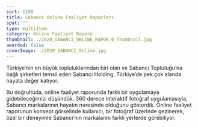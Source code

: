```yaml
---
sort: 1100
title: Sabancı Online Faaliyet Raporları
spot: ""
type: multiItem
category: Online Faaliyet Raporu
thumbnail: ./2020_SABANCI_ONLINE_RAPOR_0_Thumbnail.jpg
awarded: false
coverImage: ./2020_SABANCI_Online.jpg
---
```




<MultiItemLayoutOneItem oneItemTitle="SABANCI 2022 ONLİNE FAALİYET RAPORU" oneItemSubTitle="&nbsp;" sliderImages={[SABANCI2022_0]} awarded={false} singleImageLink="https://yatirimciiliskileri.sabanci.com/2022-Digital-Annual-Report/index.html"></MultiItemLayoutOneItem>


<MultiItemLayoutOneItem oneItemTitle="SABANCI 2020 ONLİNE FAALİYET RAPORU" oneItemSubTitle="&nbsp;" sliderImages={[SABANCI2020_0]} awarded={false} singleImageLink="https://yatirimciiliskileri.sabanci.com/tr/2020-Dijital-Faaliyet-Raporu/"></MultiItemLayoutOneItem>


<MultiItemLayoutOneItem oneItemTitle="SABANCI 2017 ONLİNE FAALİYET RAPORU" oneItemSubTitle="Hayatın farklı alanlarında Sabancı" sliderImages={[SABANCI2017_0]} awarded={false} singleImageLink="">

Türkiye’nin en büyük topluluklarından biri olan ve Sabancı Topluluğu’na bağlı şirketleri temsil eden Sabancı Holding, Türkiye’de pek çok alanda hayata değer katıyor.

Bu doğrultuda, online faaliyet raporunda farklı bir uygulamaya gidebileceğimizi düşündük. 360 derece interaktif fotoğraf uygulamasıyla, Sabancı markalarının hayatın neresinde olduğunu gösterdik. Online faaliyet raporunun konsept görselinde kullanıcı, bir fotoğraf üzerinde gezinerek, özel bir deneyimle Sabancı’nın markalarını farklı yerlerde görebiliyor.

</MultiItemLayoutOneItem>
